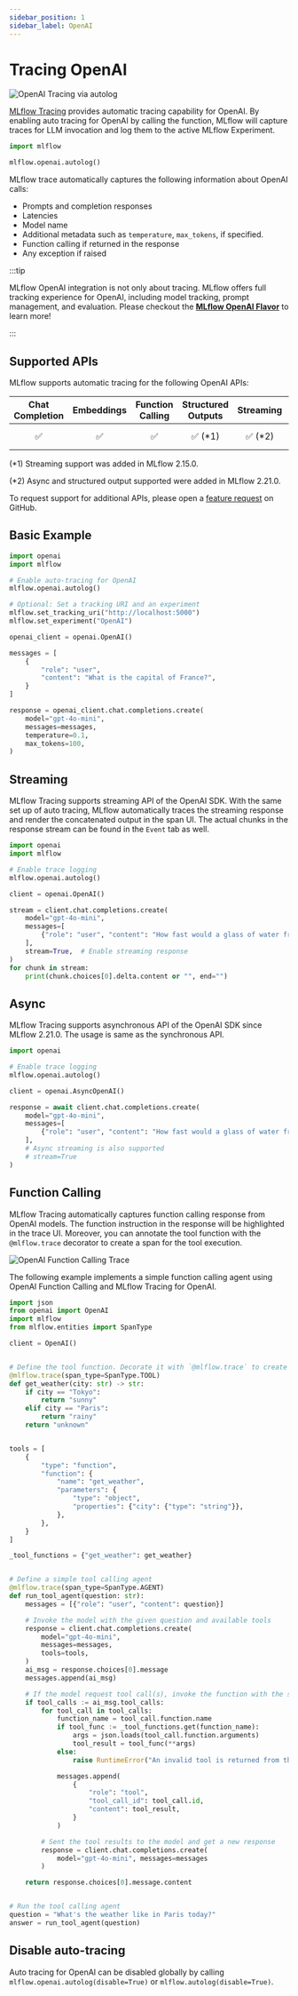 ```yaml
---
sidebar_position: 1
sidebar_label: OpenAI
---
```



# Tracing OpenAI

![OpenAI Tracing via autolog](/images/llms/tracing/openai-tracing.gif)


[MLflow Tracing](../) provides automatic tracing capability for OpenAI. By enabling auto tracing
for OpenAI by calling the <APILink fn="mlflow.openai.autolog" /> function, MLflow will capture traces for LLM invocation and log them to the active MLflow Experiment.

```python
import mlflow

mlflow.openai.autolog()
```

MLflow trace automatically captures the following information about OpenAI calls:

* Prompts and completion responses
* Latencies
* Model name
* Additional metadata such as `temperature`, `max_tokens`, if specified.
* Function calling if returned in the response
* Any exception if raised

:::tip

MLflow OpenAI integration is not only about tracing. MLflow offers full tracking experience for OpenAI, including model tracking, prompt management, and evaluation. Please checkout the **[MLflow OpenAI Flavor](/llms/openai)** to learn more!

:::

## Supported APIs

MLflow supports automatic tracing for the following OpenAI APIs:

|Chat Completion|Embeddings|Function Calling|Structured Outputs|Streaming|Async|Image|Audio|
|:--:|:--:|:--:|:--:|:--:|:--:|:--:|:--:|
|✅|✅|✅|✅ (*1)|✅ (*2)|✅ (*1)|-|-|

<div style={{ fontSize: '0.9em', marginTop: '10px' }}>

  (*1) Streaming support was added in MLflow 2.15.0.

  (*2) Async and structured output supported were added in MLflow 2.21.0.

</div>

To request support for additional APIs, please open a [feature request](https://github.com/mlflow/mlflow/issues) on GitHub.

## Basic Example


```python
import openai
import mlflow

# Enable auto-tracing for OpenAI
mlflow.openai.autolog()

# Optional: Set a tracking URI and an experiment
mlflow.set_tracking_uri("http://localhost:5000")
mlflow.set_experiment("OpenAI")

openai_client = openai.OpenAI()

messages = [
    {
        "role": "user",
        "content": "What is the capital of France?",
    }
]

response = openai_client.chat.completions.create(
    model="gpt-4o-mini",
    messages=messages,
    temperature=0.1,
    max_tokens=100,
)
```

## Streaming

MLflow Tracing supports streaming API of the OpenAI SDK. With the same set up of auto tracing, MLflow automatically traces the streaming response and render the concatenated output in the span UI. The actual chunks in the response stream can be found in the `Event` tab as well.

```python
import openai
import mlflow

# Enable trace logging
mlflow.openai.autolog()

client = openai.OpenAI()

stream = client.chat.completions.create(
    model="gpt-4o-mini",
    messages=[
        {"role": "user", "content": "How fast would a glass of water freeze on Titan?"}
    ],
    stream=True,  # Enable streaming response
)
for chunk in stream:
    print(chunk.choices[0].delta.content or "", end="")
```


## Async

MLflow Tracing supports asynchronous API of the OpenAI SDK since MLflow 2.21.0. The usage is same as the synchronous API.

```python
import openai

# Enable trace logging
mlflow.openai.autolog()

client = openai.AsyncOpenAI()

response = await client.chat.completions.create(
    model="gpt-4o-mini",
    messages=[
        {"role": "user", "content": "How fast would a glass of water freeze on Titan?"}
    ],
    # Async streaming is also supported
    # stream=True
)
```

## Function Calling

MLflow Tracing automatically captures function calling response from OpenAI models. The function instruction in the response will be highlighted in the trace UI. Moreover, you can annotate the tool function with the `@mlflow.trace` decorator to create a span for the tool execution.

![OpenAI Function Calling Trace](/images/llms/tracing/openai-function-calling.png)

The following example implements a simple function calling agent using OpenAI Function Calling and MLflow Tracing for OpenAI.

```python
import json
from openai import OpenAI
import mlflow
from mlflow.entities import SpanType

client = OpenAI()


# Define the tool function. Decorate it with `@mlflow.trace` to create a span for its execution.
@mlflow.trace(span_type=SpanType.TOOL)
def get_weather(city: str) -> str:
    if city == "Tokyo":
        return "sunny"
    elif city == "Paris":
        return "rainy"
    return "unknown"


tools = [
    {
        "type": "function",
        "function": {
            "name": "get_weather",
            "parameters": {
                "type": "object",
                "properties": {"city": {"type": "string"}},
            },
        },
    }
]

_tool_functions = {"get_weather": get_weather}


# Define a simple tool calling agent
@mlflow.trace(span_type=SpanType.AGENT)
def run_tool_agent(question: str):
    messages = [{"role": "user", "content": question}]

    # Invoke the model with the given question and available tools
    response = client.chat.completions.create(
        model="gpt-4o-mini",
        messages=messages,
        tools=tools,
    )
    ai_msg = response.choices[0].message
    messages.append(ai_msg)

    # If the model request tool call(s), invoke the function with the specified arguments
    if tool_calls := ai_msg.tool_calls:
        for tool_call in tool_calls:
            function_name = tool_call.function.name
            if tool_func := _tool_functions.get(function_name):
                args = json.loads(tool_call.function.arguments)
                tool_result = tool_func(**args)
            else:
                raise RuntimeError("An invalid tool is returned from the assistant!")

            messages.append(
                {
                    "role": "tool",
                    "tool_call_id": tool_call.id,
                    "content": tool_result,
                }
            )

        # Sent the tool results to the model and get a new response
        response = client.chat.completions.create(
            model="gpt-4o-mini", messages=messages
        )

    return response.choices[0].message.content


# Run the tool calling agent
question = "What's the weather like in Paris today?"
answer = run_tool_agent(question)
```


## Disable auto-tracing

Auto tracing for OpenAI can be disabled globally by calling `mlflow.openai.autolog(disable=True)` or `mlflow.autolog(disable=True)`.